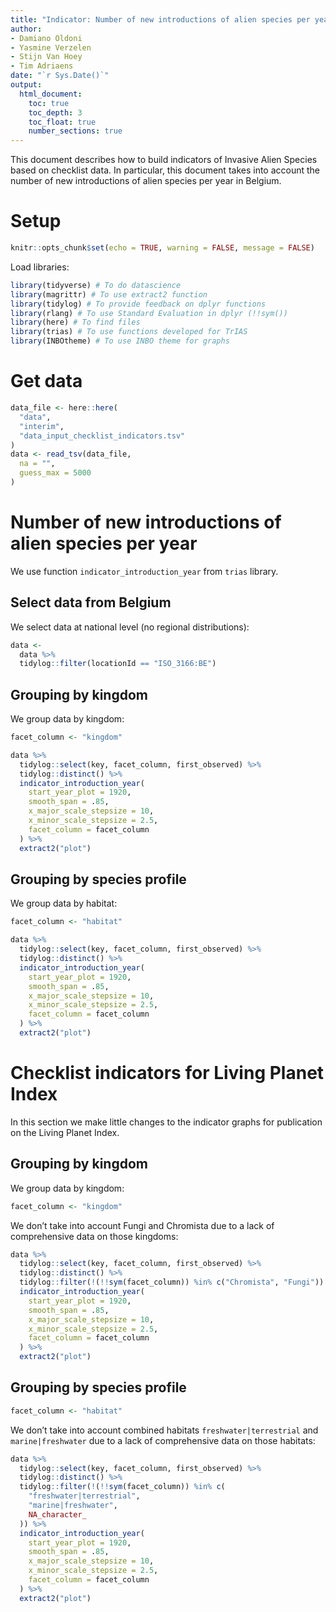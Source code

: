 ```yaml
---
title: "Indicator: Number of new introductions of alien species per year"
author:
- Damiano Oldoni
- Yasmine Verzelen
- Stijn Van Hoey
- Tim Adriaens
date: "`r Sys.Date()`"
output:
  html_document:
    toc: true
    toc_depth: 3
    toc_float: true
    number_sections: true
---
```


This document describes how to build indicators of Invasive Alien Species based 
on checklist data. In particular, this document takes into account the number of new introductions of alien species per year in Belgium.

# Setup

```r
knitr::opts_chunk$set(echo = TRUE, warning = FALSE, message = FALSE)
```

Load libraries:

```r
library(tidyverse) # To do datascience
library(magrittr) # To use extract2 function
library(tidylog) # To provide feedback on dplyr functions
library(rlang) # To use Standard Evaluation in dplyr (!!sym())
library(here) # To find files
library(trias) # To use functions developed for TrIAS
library(INBOtheme) # To use INBO theme for graphs
```

# Get data

```r
data_file <- here::here(
  "data",
  "interim",
  "data_input_checklist_indicators.tsv"
)
data <- read_tsv(data_file,
  na = "",
  guess_max = 5000
)
```

# Number of new introductions of alien species per year

We use function `indicator_introduction_year` from `trias` library.

## Select data from Belgium

We select data at national level (no regional distributions):

```r
data <-
  data %>%
  tidylog::filter(locationId == "ISO_3166:BE")
```

## Grouping by kingdom

We group data by kingdom:

```r
facet_column <- "kingdom"
```

```r
data %>%
  tidylog::select(key, facet_column, first_observed) %>%
  tidylog::distinct() %>%
  indicator_introduction_year(
    start_year_plot = 1920,
    smooth_span = .85,
    x_major_scale_stepsize = 10,
    x_minor_scale_stepsize = 2.5,
    facet_column = facet_column
  ) %>%
  extract2("plot")
```

## Grouping by species profile

We group data by habitat:

```r
facet_column <- "habitat"
```

```r
data %>%
  tidylog::select(key, facet_column, first_observed) %>%
  tidylog::distinct() %>%
  indicator_introduction_year(
    start_year_plot = 1920,
    smooth_span = .85,
    x_major_scale_stepsize = 10,
    x_minor_scale_stepsize = 2.5,
    facet_column = facet_column
  ) %>%
  extract2("plot")
```

# Checklist indicators for Living Planet Index

In this section we make little changes to the indicator graphs for publication on the Living Planet Index.

## Grouping by kingdom

We group data by kingdom:

```r
facet_column <- "kingdom"
```

We don't take into account Fungi and Chromista due to a lack of comprehensive data on those kingdoms:

```r
data %>%
  tidylog::select(key, facet_column, first_observed) %>%
  tidylog::distinct() %>%
  tidylog::filter(!(!!sym(facet_column)) %in% c("Chromista", "Fungi")) %>%
  indicator_introduction_year(
    start_year_plot = 1920,
    smooth_span = .85,
    x_major_scale_stepsize = 10,
    x_minor_scale_stepsize = 2.5,
    facet_column = facet_column
  ) %>%
  extract2("plot")
```

## Grouping by species profile

```r
facet_column <- "habitat"
```

We don't take into account combined habitats `freshwater|terrestrial` and `marine|freshwater` due to a lack of comprehensive data on those habitats:

```r
data %>%
  tidylog::select(key, facet_column, first_observed) %>%
  tidylog::distinct() %>%
  tidylog::filter(!(!!sym(facet_column)) %in% c(
    "freshwater|terrestrial",
    "marine|freshwater",
    NA_character_
  )) %>%
  indicator_introduction_year(
    start_year_plot = 1920,
    smooth_span = .85,
    x_major_scale_stepsize = 10,
    x_minor_scale_stepsize = 2.5,
    facet_column = facet_column
  ) %>%
  extract2("plot")
```
